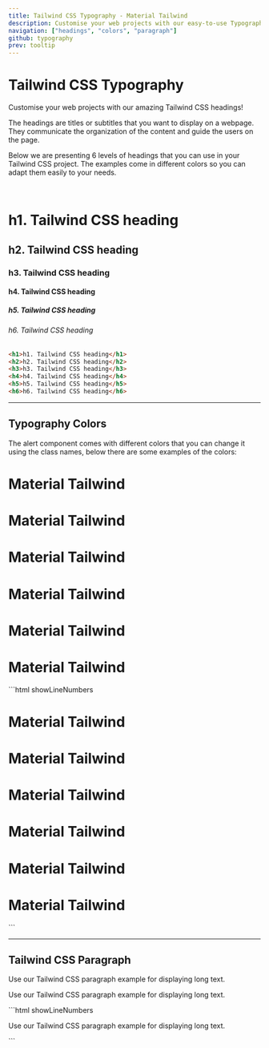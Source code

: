 ```yaml
---
title: Tailwind CSS Typography - Material Tailwind
description: Customise your web projects with our easy-to-use Typography component for Tailwind CSS using Material Design guidelines.
navigation: ["headings", "colors", "paragraph"]
github: typography
prev: tooltip
---
```


# Tailwind CSS Typography

Customise your web projects with our amazing Tailwind CSS headings!

The headings are titles or subtitles that you want to display on a webpage. They communicate the organization of the content and guide the users on the page.

Below we are presenting 6 levels of headings that you can use in your Tailwind CSS project. The examples come in different colors so you can adapt them easily to your needs.

<br />

<ComponentDemo id="headings">
  <div className="text-left">
    <h1>h1. Tailwind CSS heading</h1>
    <h2>h2. Tailwind CSS heading</h2>
    <h3>h3. Tailwind CSS heading</h3>
    <h4>h4. Tailwind CSS heading</h4>
    <h5>h5. Tailwind CSS heading</h5>
    <h6>h6. Tailwind CSS heading</h6>
  </div>
</ComponentDemo>

```html showLineNumbers
<h1>h1. Tailwind CSS heading</h1>
<h2>h2. Tailwind CSS heading</h2>
<h3>h3. Tailwind CSS heading</h3>
<h4>h4. Tailwind CSS heading</h4>
<h5>h5. Tailwind CSS heading</h5>
<h6>h6. Tailwind CSS heading</h6>
```

---

## Typography Colors

The alert component comes with different colors that you can change it using the class names, below there are some examples of the colors:

<ComponentDemo id="colors">
  <div className="text-left">
    <h1 className="text-pink-500">Material Tailwind</h1>
    <h1 className="text-blue-500">Material Tailwind</h1>
    <h1 className="text-green-500">Material Tailwind</h1>
    <h1 className="text-orange-500">Material Tailwind</h1>
    <h1 className="text-red-500">Material Tailwind</h1>
    <h1 className="text-dark-500">Material Tailwind</h1>
  </div>
</ComponentDemo>
```html showLineNumbers
<h1 class="text-pink-500">Material Tailwind</h1>
<h1 class="text-blue-500">Material Tailwind</h1>
<h1 class="text-green-500">Material Tailwind</h1>
<h1 class="text-orange-500">Material Tailwind</h1>
<h1 class="text-red-500">Material Tailwind</h1>
<h1 class="text-dark-500">Material Tailwind</h1>
```

---

## Tailwind CSS Paragraph

Use our Tailwind CSS paragraph example for displaying long text.

<ComponentDemo id="paragraph">
  <div className="text-left">
    <p>Use our Tailwind CSS paragraph example for displaying long text.</p>
  </div>
</ComponentDemo>
```html showLineNumbers
<p>Use our Tailwind CSS paragraph example for displaying long text. </p>
```
